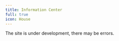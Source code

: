 ```yaml
---
title: Information Center
full: true
icon: House
---
```


 
<MainHeader header="General category" description="Here you can find any information about the Dream server and its systems" />

<Cards>
  <CustomCard
    icon={"⚙️"}
    href="/en/system"
    title="System Requirements"
    description="Check if your computer is suitable for playing on our server"
  />
  <CustomCard
    icon={"🖥️"}
    href="/en/play"
    title="How to start play"
    description="A detailed guide on how to start playing on our project"
  />
  <CustomCard
    icon={"📚"}
    href="/en/rules"
    title="Rules"
    description="Ignorance is no excuse"
  />
  <CustomCard
    icon={"🚫"}
    href="/en/errors"
    title="Errors with the game"
    description="We know the answer to 90% of mistakes"
  />
</Cards>

<Callout type="error">The site is under development, there may be errors.</Callout>

